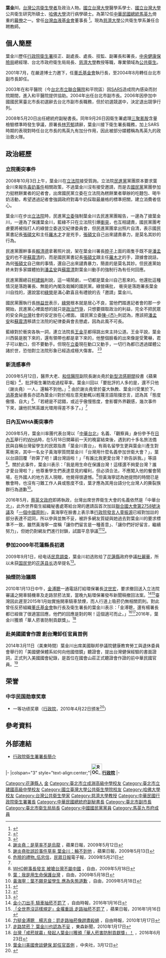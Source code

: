 {{Infobox_Prime_Minister
| name =葉金川
| image =2006The4thTaipeiSupauCup CCYeh.jpg
| country=
| sex =男
| order ={{ROC}}第12任[[行政院|行政院]][[中華民國衛生福利部|衛生署]]署長
| premierroc = [[劉兆玄|劉兆玄]]
| term_start =2008年9月26日
| term_end = 2009年8月6日
| predecessor = [[林芳郁|林芳郁]]
| successor = [[楊志良|楊志良]]
| office2  ={{ROC}}[[中華民國總統府|總統府]]特任副祕書長
| term_start2 = 2008年5月20日
| term_end2   =2008年9月25日
| president2 = [[馬英九|馬英九]]
| secretary_general2 = [[詹春柏|詹春柏]]<br>[[廖了以|廖了以]]
| predecessor2 = [[陳其邁|陳其邁]]
| successor2 = [[高朗|高朗]]
| office3 = {{TPI}}副市長
| 1blankname3 = 市長
| 1namedata3 = [[馬英九|馬英九]]
| term_start3 = 2004年7月30日
| term_end3 = 2006年4月3日
| predecessor3 = 
| successor3 = 
| office4 = [[File:_Flag_of_Taipei_City.svg|25px]] [[臺北市政府衛生局|臺北市政府衛生局]]局長
| term_start4 = 1998年12月25日
| term_end4 = 2001年12月25日
| 1blankname4 = 市長
| 1namedata4 = [[馬英九|馬英九]]
| predecessor4 = 
| successor4 = 
| nationality = {{ROC}}
| native place = 
| birth_date = {{birth date and age|1950|6|29}}
| birth_place = {{ROC-TWN}}[[臺北市|臺北市]][[延平區_(台北市)|延平區]][[大稻埕|大稻埕]]（今屬[[大同區_(臺北市)|大同區]]）<!--1945年~1966年臺北市為省轄市，1967年升格為直轄市-->
| death_date =
| death_place =
| constituency =
| spouse=
| children=
| party ={{KMT}}
| profession =
| religion =
| signature =
|educate=
*[[國立臺灣大學|國立臺灣大學]]醫學院醫學系畢業<span style="color: blue;">（1975年）</span>
*國立臺灣大學[[公共衛生|公共衛生]]研究所碩士<span style="color: blue;">（1977年）</span>
*[[美國|美國]][[哈佛大學|哈佛大學]]公衛學院[[流行病學|流行病學]]碩士<span style="color: blue;">（1981年）</span>
*高考公共衛生醫師及格<span style="color: blue;">（1975年）</span>
*醫事人員考試公共衛生醫師及格<span style="color: blue;">（1975年）</span>
*公務人員高等考試公共衛生醫師及格<span style="color: blue;">（1975年）</span>
|past=
*行政院衛生署保健處技正<span style="color: blue;">（1979年－1982年）</span>
*行政院衛生署醫政處副處長<span style="color: blue;">（1982年－1983年）</span>
*行政院衛生署醫政處處長<span style="color: blue;">（1984年2月6日－1990年）</span>
*行政院衛生署技監<span style="color: blue;">（1989年－1990年8月1日）</span>
*行政院衛生署副署長<span style="color: blue;">（1990年8月1日－1993年12月29日）</span>
*行政院衛生署法規委員會主任委員<span style="color: blue;">（1990年8月1日－1993年12月29日）</span>
*行政院衛生署中央健康保險局籌備處處長<span style="color: blue;">（1993年－1994年）</span>
*考選部中醫師檢覈委員會副主任委員<span style="color: blue;">（－1994年1月4日）</span>
*中央健康保險局總經理<span style="color: blue;">（1995年1月1日－1998年2月10日）</span>
*臺北市政府衛生局局長<span style="color: blue;">（1998年12月25日－2001年12月25日）</span>
*財團法人佛教慈濟綜合醫院董事（2001年8月－2013年6月）
*財團法人臺灣省私立臺北仁濟院董事（2003年10月－2009年6月）
*臺北市副市長<span style="color: blue;">（2004年7月30日－2006年4月3日）</span>
*中華民國總統府特任副祕書長<span style="color: blue;">（2008年5月20日－9月25日）</span>
*行政院衛生署署長<span style="color: blue;">（2008年9月26日－2009年8月6日）</span>
*財團法人國際合作發展基金會董事（2008年11月－2009年12月）
*財團法人歐巴尼紀念基金會董事（2008年12月－2010年1月）
*[[財團法人國家衛生研究院|財團法人國家衛生研究院]]董事長（2009年7月－2009年12月）
*[[杜麗華|杜麗華]]花蓮縣長競選總部主委<span style="color: blue;">（2009年）</span>
*[[郝龍斌|郝龍斌]]市長連任競選總部副主委<span style="color: blue;">（2010年）</span>
*財團法人董氏基金會董事（2011年7月－2014年7月）
*中華民國紅十字會總會副會長<span style="color: blue;">（2012年5月25日－）</span>
*醫療財團法人臺灣血液基金會副董事長（2013年5月－2014年1月1日）</span>
*[[佛教慈濟醫療財團法人|佛教慈濟醫療財團法人]]董事（2013年6月－2017年7月）
*[[台灣血液基金會|醫療財團法人臺灣血液基金會]]董事長<span style="color: blue;">（2014年1月1日－2017年1月12日）</span>
*[[財團法人董氏基金會|財團法人董氏基金會]]常務董事（2014年7月－2017年8月）
*財團法人寶佳公益慈善基金會董事（2016年5月31日－）
*財團法人陳拱北預防醫學基金會董事長（2017年3月－）
*中華捐血運動協會理事長（2017年4月－）
}}
'''葉金川'''{{BD|1950年|6月29日||}}，[[台灣|台灣]][[公共衛生|公共衛生]][[學者|學者]]及政治人物。[[國立台灣大學|國立台灣大學]]醫學系學士、[[國立台灣大學|國立台灣大學]]公共衛生研究所碩士、[[哈佛大學|哈佛大學]]流行病學碩士。為第12任[[中華民國總統|中華民國總統]][[馬英九|馬英九]]倚重的[[幕僚|幕僚]]之一。曾任[[台灣血液基金會|台灣血液基金會]]董事長 <ref>{{cite news|author=蔡明樺|title=救人救己　婦人常捐血　生產大失血時也受惠|url=http://www.appledaily.com.tw/realtimenews/article/life/20140613/415624/applesearch/救人救己_婦人常捐血_生產大失血時也受惠|publisher=[[蘋果日報_(台灣)|蘋果日報]]|date=2014年6月13日|quote=台灣血液基金會董事長葉金川今指，台灣每年有100萬人次捐血……}}</ref>。現為[[慈濟大學|慈濟大學]]公共衛生學系兼任合聘教師。

== 個人簡歷 ==
葉金川歷任[[行政院|行政院]][[中華民國衛生福利部|衛生署]]技正、副處長、處長、技監、副署長和署長，[[中央健康保險局|中央健康保險局]]總經理、台北市政府衛生局局長、[[慈濟大學|慈濟大學]]教授等職，專業領域為[[公共衛生|公共衛生]]。

2001年7月，在嚴道博士力邀下，任[[董氏基金會|董氏基金會]]執行長，至2004年8月轉任台北市副市長卸任。

2003年在和平醫院（今[[台北市立聯合醫院|台北市立聯合醫院]]和平院區）因[[SARS|SARS]]造成院內感染而封院期間，進入和平醫院提供協助。2004年出任台北市副市長。2006年因參加中國國民黨臺北市長初選辭去台北市副市長職務，但於初選競選中，決定退出競爭行列。

2008年5月20日出任總統府副秘書長。同年9月26日因衛生署處理[[三聚氰胺|三聚氰胺]]含量檢驗標準時發生爭議，原署長[[林芳郁|林芳郁]]請辭，葉金川接下衛生署長職務，加上SARS時期的表現對時任台北市長的馬英九有加分作用，因此被部分媒體稱為馬英九的政治救火隊。

== 政治經歷 ==
===立院衝突事件===
2008年10月3日上午，葉金川在[[立法院|立法院]]接受質詢。立法院[[民主進步黨|民進黨]]黨團原本要求葉金川來報告[[2008年中國奶製品污染事件|毒奶事件]]相關政策，不過葉金川沒有接受邀請，而是去[[中國國民黨|國民黨]]黨團參加力挺糕餅業者的記者會，出席國民黨立委在立法院為糕餅業者舉辦的吃麵包、喝牛奶活動，希望透過記者會強調政府對毒牛奶採取最嚴格的標準把關，建立消費者信心。

葉金川在步出[[立法院|立法院]]時，民進黨[[立委|立委]]強制葉金川去民進黨團報告，一邊為了搶葉金川，一邊為了保護葉金川，藍綠不只在立法院引爆[[衝突|衝突]]，也互相譴責，國民黨團考慮要將被指打人的綠營立委送交紀律委員會，但民進黨團拿出照片自清，表示國民黨書記長[[張碩文|張碩文]]和主任[[羅木才|羅木才]]才是兇手，[[張碩文|張碩文]]自己出來譴責暴力，是莫名其妙的行為。

民進黨團幹事長[[賴清德|賴清德]]拿著照片說，架在葉金川署長[[脖子|脖子]]上面的兩隻手既不是[[潘孟安|潘孟安]]的也不是[[蘇震清|蘇震清]]的，而是國民黨書記長[[張碩文|張碩文]]跟主任[[羅木才|羅木才]]的手，證據會說話，為何[[張碩文|張碩文]]自己做的事情，還自己出來譴責暴力，簡直的是莫名其妙。但民進黨始終未對多家媒體拍到[[潘孟安|潘孟安]]與[[蘇震清|蘇震清]]對葉金川動手的強制行為有任何回應。

民進黨團總召[[柯建銘|柯建銘]]則說，這一場鬧劇，一切都是葉金川自己惹來的。他還批這種情況是落跑署長、無能的內閣及栽贓的國民黨。綠營痛批， 衝突是落跑署長葉金川自找的，還說當初[[綠營|綠營]]是滿心歡喜且有禮貌的去「邀請」葉金川。

國民黨團執行長[[林益世|林益世]]表示，[[泛綠|綠營]]根本就是居心不良，當他們踏進記者會的那一步開始，民進黨心裡面想的就只是[[政治鬥爭|政治鬥爭]]，只想要擷取政治的利益，完全不把民眾的安全與[[台灣|台灣]]社會的安定放在心裡面。 國民黨立委[[陳杰_(政治人物)|陳-{杰}-]]則認為，應該把[[潘孟安|潘孟安]]和[[蘇震清|蘇震清]]移請立法院的紀律委員會去懲處，因為此風不可長。

藍綠對於衝突各執一詞，連立法院長[[王金平|王金平]]都得跳出來主持公道。王金平說，葉金川西裝是脫下來的，還有領帶也都是拿下來的，他整個臉看的出來像是受驚嚇，君子可以動口，但不要動手。但現在[[立委|立委]]現在動口又動手，一切行為都已透過媒體公諸於世，恐怕對立法院形象已經造成極大傷害。
<ref>{{Cite web |url=http://www.nownews.com/2008/10/03/301-2344646.htm |title=誰對葉金川署長下「毒」手？　綠營秀照片喊冤 |access-date=2008-10-03 |archive-date=2009-06-06 |archive-url=https://web.archive.org/web/20090606074731/http://www.nownews.com/2008/10/03/301-2344646.htm |dead-url=no }}</ref><ref>{{Cite web |url=http://www.ttv.com.tw/097/10/0971003/09710034846110L.htm |title=葉金川赴立院爆嚴重拉扯衝突推擠勒頸架拐子葉西裝扯破血壓飆至160 葉住院觀察 |accessdate=2008-10-03 |archive-date=2008-12-02 |archive-url=https://web.archive.org/web/20081202001307/http://www.ttv.com.tw/097/10/0971003/09710034846110L.htm |dead-url=yes }}</ref>

===新流感事件===
2009年5月12日，醫界大老、[[和信醫院|和信醫院]]副院長謝炎堯於[[2009年H1N1流感大流行台灣情況|新型流感期間]]投書《蘋果日報》<ref>[https://tw.appledaily.com/headline/daily/20090512/31621307/ 謝炎堯：是草率不是烏龍] {{Wayback|url=https://tw.appledaily.com/headline/daily/20090512/31621307/ |date=20200212085018 }}，蘋果日報，2009年5月12日</ref>，批評衛生署防疫過程草率。葉金川回以「要批評的人多的是，還不只他（謝炎堯）一人，還輪不到他。」<ref name="#1">[https://tw.appledaily.com/headline/daily/20090513/31623596/ 謝炎堯批誤診事件草率 葉金川：輪不到他] {{Wayback|url=https://tw.appledaily.com/headline/daily/20090513/31623596/ |date=20200212085013 }}，蘋果日報，2009年5月13日</ref> 由於謝炎堯曾於臺大執教、葉金川受業於下。[[消基會|消基會]]祕書長亦認為葉金川對於相左意見動輒以輕蔑言語阻擋忠言，認為其「態度傲慢、自大」<ref>[http://www.thecommonsdaily.tw/2009/05/0521/analysis.htm 危險的禮物_伍忠信]{{Dead link|date=2018年9月 |bot=InternetArchiveBot |fix-attempted=yes }}，[[民眾日報|民眾日報]]電子報，2009年5月21日</ref>、「若總是不認錯，或近乎傲慢態度，會影響外界觀感，幾次事件下來，讓他抗煞英雄光環用得差不多了。」<ref name="#1"/>

===日內瓦WHA衝突事件===
2009年5月，葉金川率團代表台灣以「[[中華台北|中華台北]]」名義、「觀察員」身份參予在[[日內瓦|日內瓦]]舉行的[[WHA|WHA]]時，在5月18日開幕前一天的晚宴結束後，遇到約十多名旅法僑民與自稱台灣留學生的民眾指責「葉金川賣台」，有兩名留學生更與葉金川產生對罵衝突，其中一名女子黃海寧質問葉金川「台灣用什麼名義參加世衛大會？」，葉以台語回覆「妳算了吧！講台灣話啦！」「有誰比我更愛台灣？妳告訴我。」等語<ref>[http://www.libertytimes.com.tw/2009/new/may/19/today-fo1.htm WHO幹事長發言 被嗆台灣不屬中國] {{Wayback|url=http://www.libertytimes.com.tw/2009/new/may/19/today-fo1.htm |date=20120120135942 }}，自由，2009年5月18日</ref>。關於此事件，葉金川表示：「我是用生命在保護台灣！這樣還不夠愛台灣？誰才愛台灣啦？」他尊重學生們表達意見的權利，但必須合法，不應闖入他的餐會鬧場，在外國人的地方丟人現眼，他覺得很遺憾。<ref>[http://www.libertytimes.com.tw/2009/new/may/19/today-fo3.htm 葉：我是用生命保護台灣] {{Wayback|url=http://www.libertytimes.com.tw/2009/new/may/19/today-fo3.htm |date=20090521082348 }}，自由，2009年5月18日</ref>但黃海寧認為她提問的時間已是散會時，也沒有刁難工作人員或態度不佳，葉才應為其用台語分化台灣人的撕裂族群行為道歉<ref>[http://www.libertytimes.com.tw/2009/new/may/19/today-fo4.htm 黃海寧：葉不願見留學生 應為失態道歉] {{Wayback|url=http://www.libertytimes.com.tw/2009/new/may/19/today-fo4.htm |date=20090802023829 }}，自由，2009年5月18日</ref>。

2016年5月，[[蔡英文政府|蔡英文政府]]即將執政，台灣出席世界衛生大會的名義依然是「中華台北」，此外世界衛生組織秘書處寄給台灣的邀請函首次加註[[聯合國大會第2758號決議|聯合國大會第2758號決議]]及「[[一個中國原則|一個中國原則]]」，黃海寧在臉書上表示準[[行政院發言人|行政院發言人]][[童振源|童振源]]已經對加註的部分表達不認同，所以參與並無不妥，被許多網友質疑與她過去對葉金川的要求標準不一致，雖然黃海寧一度稱「讓你們留言是一種善意」、「讓你們好好留言，繼續努力」，但她仍對網友們進行封鎖，試圖平息爭議<ref>{{Cite web |url=https://www.facebook.com/permalink.php?story_fbid=1175350422483289&id=183092188375789&comment_id=1183078105043854&comment_tracking=%7B%22tn%22%3A%22R9%22%7D |title=黃海寧粉絲專頁 |access-date=2016-05-10 |archive-date=2017-05-19 |archive-url=https://web.archive.org/web/20170519233658/https://www.facebook.com/permalink.php?story_fbid=1175350422483289&id=183092188375789&comment_id=1183078105043854&comment_tracking=%7B%22tn%22%3A%22R9%22%7D |dead-url=no }}</ref><ref>{{Cite web |url=https://www.facebook.com/notes/%E9%BB%83%E6%B5%B7%E5%AF%A7/%E5%BE%80%E4%BA%8B%E4%B8%A6%E4%B8%8D%E5%A6%82%E7%85%99/1000325846682648?hc_location=ufi |title=黃海寧臉書──往事並不如煙 |access-date=2016-05-10 |archive-date=2017-05-19 |archive-url=https://web.archive.org/web/20170519220059/https://www.facebook.com/notes/%E9%BB%83%E6%B5%B7%E5%AF%A7/%E5%BE%80%E4%BA%8B%E4%B8%A6%E4%B8%8D%E5%A6%82%E7%85%99/1000325846682648?hc_location=ufi |dead-url=no }}</ref>。

===參加2009年花蓮縣長初選===
2009年9月1日，经电话[[民意調查|民意調查]]，葉金川初选败给了[[花蓮縣|花蓮縣]]政府參議[[杜麗華|杜麗華]]，所以未获[[国民党|国民党]]的[[花莲县长|花莲县长]]选举提名<ref>{{cite web|language=zh-tw|url=http://www.libertytimes.com/2009/new/sep/1/today-t1.htm|title=國民黨花蓮縣長初選 葉金川出局|publisher=自由时报|date=2009-09-01|accessdate=2009-08-01}}{{dead link|date=2018年4月 |bot=InternetArchiveBot |fix-attempted=yes }}</ref>。

===抽煙防治議題===
2010年1月13日中午，[[金溥聰|金溥聰]]一通電話打給環保署長[[沈世宏|沈世宏]]，要求撤回送入立法院審議之開車騎機車及走路禁菸法案，當晚九點環保署發布新聞稿撤回法案。<ref>[http://www.epochtimes.com/b5/10/1/16/n2788615.htm 金小刀出手 騎車抽菸不罰了] {{Wayback|url=http://www.epochtimes.com/b5/10/1/16/n2788615.htm |date=20151117023151 }}，自由時報，2016年1月16日</ref><ref>[http://www.appledaily.com.tw/appledaily/article/headline/20100116/32237372/ 「全世界沒這樣規定」金撂重話 走路抽菸不罰了] {{Wayback|url=http://www.appledaily.com.tw/appledaily/article/headline/20100116/32237372/ |date=20170305003537 }}，蘋果日報，2016年1月16日</ref>臺灣因此遲至2015年1月始實施開車騎車禁煙，而人行道上吸菸仍無相關罰則。對此曾任反菸組織[[董氏基金會|董氏基金會]]執行長及衛生署長的葉金川表示：「金溥聰，還有楊署長都已經做了很適當回應，他們的回應是對的啊！這個適可而止。」<ref>[http://news.ltn.com.tw/news/politics/breakingnews/320976 力挺金溥聰　楊志良：罰走路抽菸像趕盡殺絕] {{Wayback|url=http://news.ltn.com.tw/news/politics/breakingnews/320976 |date=20210110135821 }}，自由時報，2010年1月17日</ref><ref>[https://m.nownews.com/news/784743 走路禁菸？ 葉金川也認為不妥] {{Wayback|url=https://m.nownews.com/news/784743 |date=20171201042611 }}，東森新聞，2010年1月17日</ref>2016年，葉金川獲頒「華人菸害防制貢獻獎」。<ref>[http://www.peoplenews.tw/news/64dd797a-aa3d-4f4b-9461-8ed2fe0ab830 台灣「戒菸就贏」發起人葉金川獲頒「華人菸害防制貢獻獎」！] {{Wayback|url=http://www.peoplenews.tw/news/64dd797a-aa3d-4f4b-9461-8ed2fe0ab830 |date=20210424163835 }}，2016年6月23日</ref>

===赴美國國會作證 創台灣卸任官員首例===
2014年3月11日（美東時間）葉金川出席美國聯邦參議院健康教育勞工與退休委員會舉行的「美國健保體系如何向他國借鏡」聽證會，提出台灣健保經驗的書面證詞，正式列入美國國會紀錄，是首位在國會山莊正式聽證會作證的前中華民國官員。<ref>[http://www.cna.com.tw/news/firstnews/201403125002-1.aspx 葉金川美國會談健保 卸任官首例] {{Wayback|url=http://www.cna.com.tw/news/firstnews/201403125002-1.aspx |date=20160307033651 }}，中央社，3月12日</ref>

==荣誉==
===中华民国勋章奖章===
* 一等功绩奖章（[[行政院|行政院]]，2010年4月22日颁发<ref>{{cite web |title=吳揆頒贈H1N1新型流感防疫工作有功人員功績獎章 |url=https://www.ey.gov.tw/Page/9277F759E41CCD91/7a297fd3-d143-4cfb-9d05-22d453ad4431 |publisher=[[行政院|行政院]] |date=2010-04-22 |accessdate=2021-12-20 |archive-date=2021-12-20 |archive-url=https://web.archive.org/web/20211220030218/https://www.ey.gov.tw/Page/9277F759E41CCD91/7a297fd3-d143-4cfb-9d05-22d453ad4431 |dead-url=no }}</ref>）

==參考資料==
{{Reflist}}

==外部連結==
*{{zh-tw}}[https://web.archive.org/web/20090508232828/http://www.doh.gov.tw/CHT2006/DM/DM2_p01.aspx?class_no=446&now_fod_list_no=10313&level_no=1&doc_no=68729 行政院衛生署署長簡介]

{{start box}}
{{s-gov|roc}}
|-
|colspan="3" style="text-align:center;"|'''[[File:ROC_Executive_Yuan_Logo.svg|35px]][[行政院|行政院]]'''
|-
{{s-before|[[宋晏仁|宋晏仁]]（代理）<br /><small>正任：'''[[林芳郁|林芳郁]]'''</small>}}
{{s-title|[[行政院衛生署|衛生署署長]]<br><small>第十二任<br>2008年9月26日－2009年8月6日}}
{{s-after|[[楊志良|楊志良]]}}
{{end box}}
{{劉兆玄內閣}}
{{DEFAULTSORT:Ye葉}}

[[Category:花蓮縣人|Category:花蓮縣人]]
[[Category:葉姓|金]]
[[Category:臺北市立成淵高級中學校友|Category:臺北市立成淵高級中學校友]]
[[Category:臺北市立建國高級中學校友|Category:臺北市立建國高級中學校友]]
[[Category:國立臺灣大學公共衛生學院校友|Category:國立臺灣大學公共衛生學院校友]]
[[Category:哈佛大學校友|Category:哈佛大學校友]]
[[Category:台灣公共衛生學家|Category:台灣公共衛生學家]]
[[Category:慈濟大學教授|Category:慈濟大學教授]]
[[Category:中華民國行政院衛生署署長|Category:中華民國行政院衛生署署長]]
[[Category:中華民國總統府副秘書長|Category:中華民國總統府副秘書長]]
[[Category:臺北市副市長|Category:臺北市副市長]]
[[Category:臺北市衛生局局長|Category:臺北市衛生局局長]]
[[Category:中國國民黨黨員|Category:中國國民黨黨員]]
[[Category:馬英九市府成員|Category:馬英九市府成員]]
